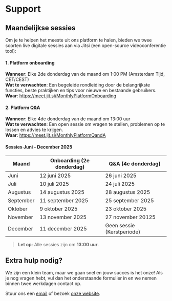 # Support

## Maandelijkse sessies

Om je te helpen het meeste uit ons platform te halen, bieden we twee soorten live digitale sessies aan via Jitsi (een open-source videoconferentie tool):

#### 1. Platform onboarding

**Wanneer**: Elke 2de donderdag van de maand om 1:00 PM (Amsterdam Tijd, CET/CEST)\
**Wat te verwachten**: Een begeleide rondleiding door de belangrijkste functies, beste praktijken en tips voor nieuwe en bestaande gebruikers.\
**Waar**: https://meet.jit.si/MonthlyPlatformOnboarding

#### 2. Platform Q&A

**Wanneer**: Elke 4de donderdag van de maand om 13:00 uur\
**Wat te verwachten**: Een open sessie om vragen te stellen, problemen op te lossen en advies te krijgen.\
**Waar**: https://meet.jit.si/MonthlyPlatformQandA

#### Sessies Juni - December 2025

| Maand     | Onboarding (2e donderdag) | Q&A (4e donderdag)         |
| --------- | ------------------------- | -------------------------- |
| Juni      | 12 juni 2025              | 26 juni 2025               |
| Juli      | 10 juli 2025              | 24 juli 2025               |
| Augustus  | 14 augustus 2025          | 28 augustus 2025           |
| September | 11 september 2025         | 25 september 2025          |
| Oktober   | 9 oktober 2025            | 23 oktober 2025            |
| November  | 13 november 2025          | 27 november 20125          |
| December  | 11 december 2025          | Geen sessie (Kerstperiode) |

> **Let op**: Alle sessies zijn om **13:00 uur**.

## Extra hulp nodig?

We zijn een klein team, maar we gaan snel en jouw succes is het onze! 
Als je nog vragen hebt, vul dan het onderstaande formulier in en we nemen binnen twee werkdagen contact op. 


<SupportForm />

Stuur ons een [email](mailto:support@alkem.io) of bezoek [onze website](https://welcome.alkem.io/contact).
